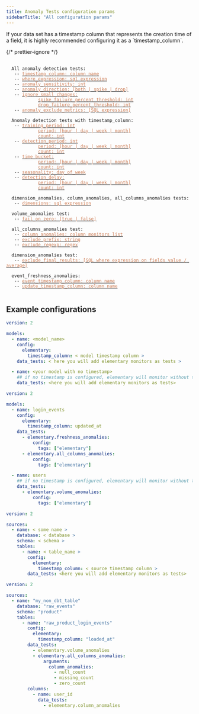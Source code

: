 ```yaml
---
title: Anomaly Tests configuration params
sidebarTitle: "All configuration params"
---
```





<AiGenerateTest />

<Tip>
  If your data set has a timestamp column that represents the creation time of a
  field, it is highly recommended configuring it as a `timestamp_column`.
</Tip>

{/* prettier-ignore */}
<pre>
 <code>
  All anomaly detection tests:
   -- <a href="/data-tests/anomaly-detection-configuration/timestamp-column"><font color="#CD7D55">timestamp_column: column name</font></a>
   -- <a href="/data-tests/anomaly-detection-configuration/where-expression"><font color="#CD7D55">where_expression: sql expression</font></a>
   -- <a href="/data-tests/anomaly-detection-configuration/anomaly-sensitivity"><font color="#CD7D55">anomaly_sensitivity: int</font></a>
   -- <a href="/data-tests/anomaly-detection-configuration/anomaly-direction"><font color="#CD7D55">anomaly_direction: [both | spike | drop]</font></a>
   -- <a href="/data-tests/anomaly-detection-configuration/ignore_small_changes"><font color="#CD7D55">ignore_small_changes:</font></a>
        &nbsp;&nbsp;&nbsp;&nbsp;<a href="/data-tests/anomaly-detection-configuration/ignore_small_changes"><font color="#CD7D55">spike_failure_percent_threshold: int</font></a>
        &nbsp;&nbsp;&nbsp;&nbsp;<a href="/data-tests/anomaly-detection-configuration/ignore_small_changes"><font color="#CD7D55">drop_failure_percent_threshold: int</font></a>
   -- <a href="/data-tests/anomaly-detection-configuration/anomaly-exclude-metrics"><font color="#CD7D55">anomaly_exclude_metrics: [SQL expression]</font></a>

  Anomaly detection tests with timestamp_column:
   -- <a href="/data-tests/anomaly-detection-configuration/training-period"><font color="#CD7D55">training_period: int</font></a>
        &nbsp;&nbsp;&nbsp;&nbsp;<a href="/data-tests/anomaly-detection-configuration/training-period"><font color="#CD7D55">period: [hour | day | week | month]</font></a>
        &nbsp;&nbsp;&nbsp;&nbsp;<a href="/data-tests/anomaly-detection-configuration/training-period"><font color="#CD7D55">count: int</font></a>
   -- <a href="/data-tests/anomaly-detection-configuration/detection-period"><font color="#CD7D55">detection_period: int</font></a>
        &nbsp;&nbsp;&nbsp;&nbsp;<a href="/data-tests/anomaly-detection-configuration/detection-period"><font color="#CD7D55">period: [hour | day | week | month]</font></a>
        &nbsp;&nbsp;&nbsp;&nbsp;<a href="/data-tests/anomaly-detection-configuration/detection-period"><font color="#CD7D55">count: int</font></a>
   -- <a href="/data-tests/anomaly-detection-configuration/time-bucket"><font color="#CD7D55">time_bucket:</font></a>
        &nbsp;&nbsp;&nbsp;&nbsp;<a href="/data-tests/anomaly-detection-configuration/time-bucket"><font color="#CD7D55">period: [hour | day | week | month]</font></a>
        &nbsp;&nbsp;&nbsp;&nbsp;<a href="/data-tests/anomaly-detection-configuration/time-bucket"><font color="#CD7D55">count: int</font></a>
   -- <a href="/data-tests/anomaly-detection-configuration/seasonality"><font color="#CD7D55">seasonality: day_of_week</font></a>
   -- <a href="/data-tests/anomaly-detection-configuration/detection-delay"><font color="#CD7D55">detection_delay:</font></a>
        &nbsp;&nbsp;&nbsp;&nbsp;<a href="/data-tests/anomaly-detection-configuration/detection-delay"><font color="#CD7D55">period: [hour | day | week | month]</font></a>
        &nbsp;&nbsp;&nbsp;&nbsp;<a href="/data-tests/anomaly-detection-configuration/detection-delay"><font color="#CD7D55">count: int</font></a>

  dimension_anomalies, column_anomalies, all_columns_anomalies tests: 
   -- <a href="/data-tests/anomaly-detection-configuration/dimensions"><font color="#CD7D55">dimensions: sql expression</font></a>

  volume_anomalies test:
   -- <a href="/data-tests/anomaly-detection-configuration/fail_on_zero"><font color="#CD7D55">fail_on_zero: [true | false]</font></a>

  all_columns_anomalies test:
   -- <a href="/data-tests/anomaly-detection-configuration/column-anomalies"><font color="#CD7D55">column_anomalies: column monitors list</font></a>
   -- <a href="/data-tests/anomaly-detection-configuration/exclude_prefix"><font color="#CD7D55">exclude_prefix: string</font></a>
   -- <a href="/data-tests/anomaly-detection-configuration/exclude_regexp"><font color="#CD7D55">exclude_regexp: regex</font></a>

  dimension_anomalies test:
   -- <a href="/data-tests/anomaly-detection-configuration/exclude-final-results"><font color="#CD7D55">exclude_final_results: [SQL where expression on fields value / average]</font></a>

  event_freshness_anomalies:
   -- <a href="/data-tests/anomaly-detection-configuration/event_timestamp_column"><font color="#CD7D55">event_timestamp_column: column name</font></a>
   -- <a href="/data-tests/anomaly-detection-configuration/update_timestamp_column"><font color="#CD7D55">update_timestamp_column: column name</font></a>
 </code>
</pre>

## Example configurations

<CodeGroup>

```yml Models
version: 2

models:
  - name: <model_name>
    config:
      elementary:
        timestamp_column: < model timestamp column >
    data_tests: < here you will add elementary monitors as tests >

  - name: <your model with no timestamp>
    ## if no timestamp is configured, elementary will monitor without time filtering
    data_tests: <here you will add elementary monitors as tests>
```

```yml Models example
version: 2

models:
  - name: login_events
    config:
      elementary:
        timestamp_column: updated_at
    data_tests:
      - elementary.freshness_anomalies:
          config:
            tags: ["elementary"]
      - elementary.all_columns_anomalies:
          config:
            tags: ["elementary"]

  - name: users
    ## if no timestamp is configured, elementary will monitor without time filtering
    data_tests:
      - elementary.volume_anomalies:
          config:
            tags: ["elementary"]
```

```yml Sources
version: 2

sources:
  - name: < some name >
    database: < database >
    schema: < schema >
    tables:
      - name: < table_name >
        config:
          elementary:
            timestamp_column: < source timestamp column >
        data_tests: <here you will add elementary monitors as tests>
```

```yml Sources example
version: 2

sources:
  - name: "my_non_dbt_table"
    database: "raw_events"
    schema: "product"
    tables:
      - name: "raw_product_login_events"
        config:
          elementary:
            timestamp_column: "loaded_at"
        data_tests:
          - elementary.volume_anomalies
          - elementary.all_columns_anomalies:
              arguments:
                column_anomalies:
                  - null_count
                  - missing_count
                  - zero_count
        columns:
          - name: user_id
            data_tests:
              - elementary.column_anomalies
```

</CodeGroup>
